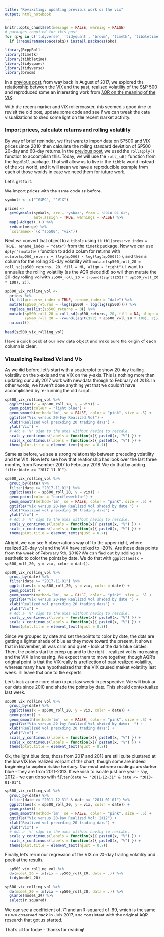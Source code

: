 ```yaml
---
title: "Revixiting: updating previous work on the vix"
output: html_notebook
---
```

 
```r
knitr::opts_chunk$set(message = FALSE, warning = FALSE)
# packages required for this post
for (pkg in c('tidyverse', 'tidyquant', 'broom', 'timetk', 'tibbletime', 'RcppRoll')) 
  if (!requireNamespace(pkg)) install.packages(pkg)

library(RcppRoll)
library(timetk)
library(tibbletime)
library(tidyquant)
library(tidyverse)
library(broom)
```

In a [previous post](http://www.reproduciblefinance.com/2017/08/28/realized-volatility-and-the-vix/), from way back in August of 2017,  we explored the relationship between the [VIX](http://www.cboe.com/products/vix-index-volatility/vix-options-and-futures/vix-index) and the past, realized volatility of the S&P 500 and reproduced some an interesting work from [AQR on the meaning of the VIX](https://www.aqr.com/cliffs-perspective/please-stop-talking-about-the-vix-so-much).

With the recent market and VIX rollercoaster, this seemed a good time to revisit the old post, update some code and see if we can tweak the data visualizations to shed some light on the recent market activity.  

### Import prices, calculate returns and rolling volatility

By way of brief reminder, we first want to import data on SP500 and VIX prices since 2010, then calculate the rolling standard deviation of SP500 20-day and 60-day returns. In the [previous post](http://www.reproduciblefinance.com/2017/08/28/realized-volatility-and-the-vix/), we used the `rollapply()` function to accomplish this. Today, we will use the `roll_sd()` function from the `RcppRoll` package. That will allow us to live in the `tibble` world instead of the `xts` world, and it will mean we have a reproducible example from each of those worlds in case we need them for future work. 

Let's get to it.

We import prices with the same code as before.

```r
symbols <- c("^GSPC", "^VIX")

prices <- 
  getSymbols(symbols, src = 'yahoo', from = "2010-01-01", 
             auto.assign = TRUE, warnings = FALSE) %>% 
  map(~Ad(get(.))) %>% 
  reduce(merge) %>%
  `colnames<-`(c("sp500", "vix"))

```

Next we convert that object to a `tibble` using `tk_tbl(preserve_index = TRUE, rename_index = "date")` from the `timetk` package. Now we can use `dplyr's` `mutate()` function to add a colum for returns with 
`mutate(sp500_returns = (log(sp500) - log(lag(sp500))))`, and then a column for the rolling 20-day volatility with 
`mutate(sp500_roll_20 = roll_sd(sp500_returns, 20, fill = NA, align = "right")`. I want to annualize the rolling volatility (as the AQR piece did) so will then mutate the 20-day rolling vol with
`sp500_roll_20 = (round((sqrt(252) * sp500_roll_20 * 100), 2))`.  

```r
sp500_vix_rolling_vol <- 
  prices %>%  
  tk_tbl(preserve_index = TRUE, rename_index = "date") %>%
  mutate(sp500_returns = (log(sp500) - log(lag(sp500)))) %>%
  replace_na(list(sp500_returns = 0)) %>%
  mutate(sp500_roll_20 = roll_sd(sp500_returns, 20, fill = NA, align = "right"),
         sp500_roll_20 = (round((sqrt(252) * sp500_roll_20 * 100), 2))) %>% 
  na.omit()
  
head(sp500_vix_rolling_vol)
```

Have a quick peek at our new data object and make sure the origin of each column is clear. 

### Visualizing Realized Vol and Vix

As we did before, let's start with a scatterplot to show 20-day trailing volatility on the x-axis and the VIX on the y-axis. This is nothing more than updating our July 2017 work with new data through to February of 2018. In other words, we haven't done anything yet that we couldn't have accomplished by re-running the old script.

```r
sp500_vix_rolling_vol %>%
  ggplot(aes(x = sp500_roll_20, y = vix)) +
  geom_point(colour = "light blue") +
  geom_smooth(method='lm', se = FALSE, color = "pink", size = .5) +
  ggtitle("Vix versus 20-Day Realized Vol") +
  xlab("Realized vol preceding 20 trading days") +
  ylab("Vix") +
  # Add a '%' sign to the axes without having to rescale.
  scale_y_continuous(labels = function(x){ paste0(x, "%") }) +
  scale_x_continuous(labels = function(x){ paste0(x, "%") }) +
  theme(plot.title = element_text(hjust = 0.5))

```

Same as before, we see a strong relationship between preceding volatility and the VIX. Now let's see how that relationship has look over the last three months, from November 2017 to February 2018. We do that by adding 
`filter(date >= "2017-11-01")`.

```r
sp500_vix_rolling_vol %>% 
  group_by(date) %>%
  filter(date >= "2017-11-01") %>% 
  ggplot(aes(x = sp500_roll_20, y = vix)) +
  geom_point(color = "cornflowerblue") +
  geom_smooth(method='lm', se = FALSE, color = "pink", size = .5) +
  ggtitle("Vix versus 20-Day Realized Vol shaded by date ") +
  xlab("Realized vol preceding 20 trading days") +
  ylab("Vix") +
  # Add a '%' sign to the axes without having to rescale.
  scale_y_continuous(labels = function(x){ paste0(x, "%") }) +
  scale_x_continuous(labels = function(x){ paste0(x, "%") }) +
  theme(plot.title = element_text(hjust = 0.5))

```

Alright, we can see 5 observations way off to the upper right, where realized 20-day vol and the VIX have spiked to ~20%. Are those data points from the week of February 5th, 2018? We can find out by adding an aesthetic to color the points by date. We do that with `ggplot(aes(x = sp500_roll_20, y = vix, color = date))`.

```r
sp500_vix_rolling_vol %>% 
  group_by(date) %>%
  filter(date >= "2017-11-01") %>% 
  ggplot(aes(x = sp500_roll_20, y = vix, color = date)) +
  geom_point() +
  geom_smooth(method='lm', se = FALSE, color = "pink", size = .5) +
  ggtitle("Vix versus 20-Day Realized Vol shaded by date ") +
  xlab("Realized vol preceding 20 trading days") +
  ylab("Vix") +
  # Add a '%' sign to the axes without having to rescale.
  scale_y_continuous(labels = function(x){ paste0(x, "%") }) +
  scale_x_continuous(labels = function(x){ paste0(x, "%") }) +
  theme(plot.title = element_text(hjust = 0.5))

```

Since we grouped by date and set the points to color by date, the dots are getting a lighter shade of blue as they move toward the present. It shows that in November, all was calm and quiet - look at the dark blue circles. Then, the points start to creep up and to the right - realized vol is increasing and the VIX is increasing. We expect them to move together, though AQR's original point is that the VIX really is a reflection of past realized volatility, whereas many have hypothesized that the VIX caused market volatility last week. I'll leave that one to the experts.  

Let's look at one more chart to put last week in perspective. We will look at our data since 2010 and shade the points by date. This should contextualize last week. 

```r

sp500_vix_rolling_vol %>% 
  group_by(date) %>%
  ggplot(aes(x = sp500_roll_20, y = vix, color = date)) +
  geom_point() +
  geom_smooth(method='lm', se = FALSE, color = "pink", size = .5) +
  ggtitle("Vix versus 20-Day Realized Vol shaded by date:  ") +
  xlab("Realized vol preceding 20 trading days") +
  ylab("Vix") +
  scale_y_continuous(labels = function(x){ paste0(x, "%") }) +
  scale_x_continuous(labels = function(x){ paste0(x, "%") }) +
  theme(plot.title = element_text(hjust = 0.5))

```

Ok, the light blue dots, those from 2017 and 2018 are still quite clustered at the low VIX low realized vol part of the chart, though some are indeed beginning to explore riskier territory. Our most extreme readings are darker blue - they are from 2011-2013. If we wish to isolate just one year - say, 2012 - we can do so with `filter(date >= "2011-12-31" & date <= "2013-01-01")`.

```r
sp500_vix_rolling_vol %>% 
  group_by(date) %>%
  filter(date >= "2011-12-31" & date <= "2013-01-01") %>% 
  ggplot(aes(x = sp500_roll_20, y = vix, color = date)) +
  geom_point() +
  geom_smooth(method='lm', se = FALSE, color = "pink", size = .5) +
  ggtitle("Vix versus 20-Day Realized Vol: 2012") +
  xlab("Realized vol preceding 20 trading days") +
  ylab("Vix") +
  # Add a '%' sign to the axes without having to rescale.
  scale_y_continuous(labels = function(x){ paste0(x, "%") }) +
  scale_x_continuous(labels = function(x){ paste0(x, "%") }) +
  theme(plot.title = element_text(hjust = 0.5))

```

Finally, let's rerun our regression of the VIX on 20-day trailing volatility and peek at the results.

```r
  sp500_vix_rolling_vol %>% 
  do(model_20 = lm(vix ~ sp500_roll_20, data = .)) %>% 
  tidy(model_20)

sp500_vix_rolling_vol %>% 
  do(model_20 = lm(vix ~ sp500_roll_20, data = .)) %>% 
  glance(model_20) %>% 
  select(r.squared)
```

We can see a coefficient of .71 and an R-squared of .69, which is the same as we observed back in July 2017, and consistent with the original AQR research that got us started. 

That's all for today - thanks for reading!

